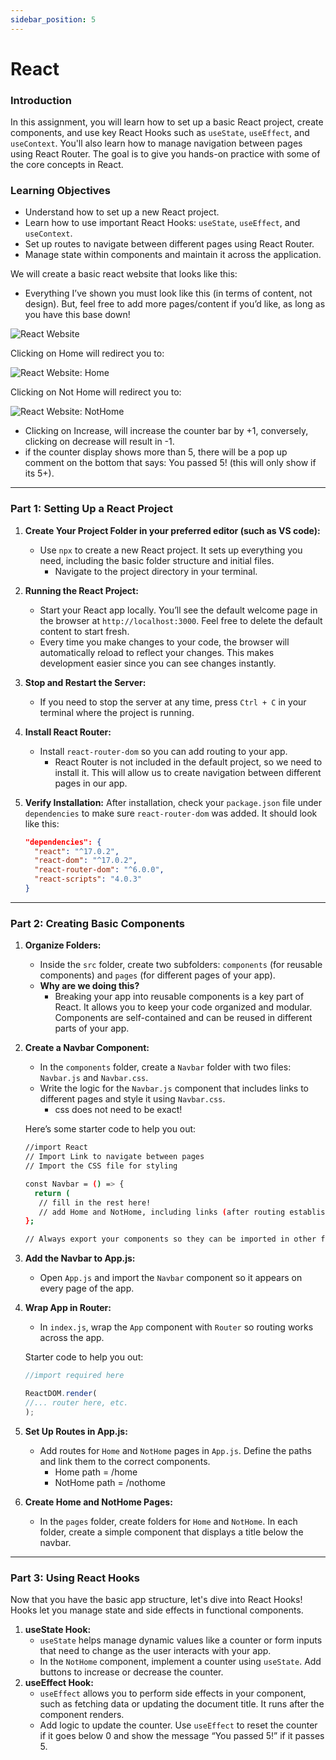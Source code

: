 ```yaml
---
sidebar_position: 5
---
```


# React

### **Introduction**

In this assignment, you will learn how to set up a basic React project, create components, and use key React Hooks such as `useState`, `useEffect`, and `useContext`. You'll also learn how to manage navigation between pages using React Router. The goal is to give you hands-on practice with some of the core concepts in React.

### **Learning Objectives**

- Understand how to set up a new React project.
- Learn how to use important React Hooks: `useState`, `useEffect`, and `useContext`.
- Set up routes to navigate between different pages using React Router.
- Manage state within components and maintain it across the application.

We will create a basic react website that looks like this:

- Everything I’ve shown you must look like this (in terms of content, not design). But, feel free to add more pages/content if you’d like, as long as you have this base down!
 
 ![React Website](./AssignmentAssets/vitamin4-react-img/screenshot2.png)

Clicking on Home will redirect you to:

 ![React Website: Home](./AssignmentAssets/vitamin4-react-img/screenshot1.png)

Clicking on Not Home will redirect you to:

 ![React Website: NotHome](./AssignmentAssets/vitamin4-react-img/screenshot3.png)

- Clicking on Increase, will increase the counter bar by +1, conversely, clicking on decrease will result in -1.
- if the counter display shows more than 5, there will be a pop up comment on the bottom that says: You passed 5! (this will only show if its 5+).

---

### **Part 1: Setting Up a React Project**

1. **Create Your Project Folder in your preferred editor (such as VS code):**
    - Use `npx` to create a new React project. It sets up everything you need, including the basic folder structure and initial files.
        - Navigate to the project directory in your terminal.
2. **Running the React Project:**
    - Start your React app locally. You’ll see the default welcome page in the browser at `http://localhost:3000`. Feel free to delete the default content to start fresh.
    - Every time you make changes to your code, the browser will automatically reload to reflect your changes. This makes development easier since you can see changes instantly.
3. **Stop and Restart the Server:**
    - If you need to stop the server at any time, press `Ctrl + C` in your terminal where the project is running.
4. **Install React Router:**
    - Install `react-router-dom` so you can add routing to your app.
        - React Router is not included in the default project, so we need to install it. This will allow us to create navigation between different pages in our app.
5. **Verify Installation:** After installation, check your `package.json` file under `dependencies` to make sure `react-router-dom` was added. It should look like this:
    
    ```json
    "dependencies": {
      "react": "^17.0.2",
      "react-dom": "^17.0.2",
      "react-router-dom": "^6.0.0",
      "react-scripts": "4.0.3"
    }
    ```
    

---

### **Part 2: Creating Basic Components**

1. **Organize Folders:**
    - Inside the `src` folder, create two subfolders: `components` (for reusable components) and `pages` (for different pages of your app).
    - **Why are we doing this?**
        - Breaking your app into reusable components is a key part of React. It allows you to keep your code organized and modular. Components are self-contained and can be reused in different parts of your app.
2. **Create a Navbar Component:**
    - In the `components` folder, create a `Navbar` folder with two files: `Navbar.js` and `Navbar.css`.
    - Write the logic for the `Navbar.js` component that includes links to different pages and style it using `Navbar.css`.
        - css does not need to be exact!
    
    Here’s some starter code to help you out:
    
    ```bash
    //import React
    // Import Link to navigate between pages
    // Import the CSS file for styling
    
    const Navbar = () => {
      return (
       // fill in the rest here!
       // add Home and NotHome, including links (after routing established)
    };
    
    // Always export your components so they can be imported in other files
    
    ```
    
3. **Add the Navbar to App.js:**
    - Open `App.js` and import the `Navbar` component so it appears on every page of the app.
4. **Wrap App in Router:**
    - In `index.js`, wrap the `App` component with `Router` so routing works across the app.
    
    Starter code to help you out:
    
    ```jsx
    //import required here
    
    ReactDOM.render( 
    //... router here, etc.
    );
    
    ```
    
5. **Set Up Routes in App.js:**
    - Add routes for `Home` and `NotHome` pages in `App.js`. Define the paths and link them to the correct components.
        - Home path = /home
        - NotHome path = /nothome
6. **Create Home and NotHome Pages:**
    - In the `pages` folder, create folders for `Home` and `NotHome`. In each folder, create a simple component that displays a title below the navbar.

---

### **Part 3: Using React Hooks**

Now that you have the basic app structure, let's dive into React Hooks! Hooks let you manage state and side effects in functional components.

1. **useState Hook:**
    - `useState` helps manage dynamic values like a counter or form inputs that need to change as the user interacts with your app.
    - In the `NotHome` component, implement a counter using `useState`. Add buttons to increase or decrease the counter.
2. **useEffect Hook:**
    - `useEffect` allows you to perform side effects in your component, such as fetching data or updating the document title. It runs after the component renders.
    - Add logic to update the counter. Use `useEffect` to reset the counter if it goes below 0 and show the message “You passed 5!”  if it passes 5.